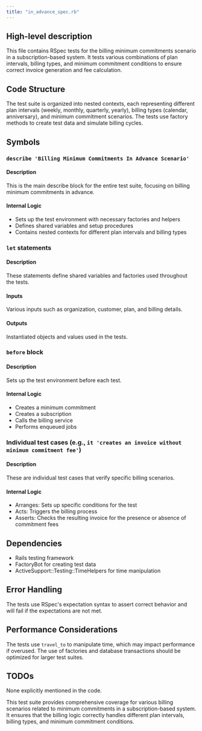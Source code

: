 ```yaml
---
title: "in_advance_spec.rb"
---
```


## High-level description
This file contains RSpec tests for the billing minimum commitments scenario in a subscription-based system. It tests various combinations of plan intervals, billing types, and minimum commitment conditions to ensure correct invoice generation and fee calculation.

## Code Structure
The test suite is organized into nested contexts, each representing different plan intervals (weekly, monthly, quarterly, yearly), billing types (calendar, anniversary), and minimum commitment scenarios. The tests use factory methods to create test data and simulate billing cycles.

## Symbols

### `describe 'Billing Minimum Commitments In Advance Scenario'`
#### Description
This is the main describe block for the entire test suite, focusing on billing minimum commitments in advance.

#### Internal Logic
- Sets up the test environment with necessary factories and helpers
- Defines shared variables and setup procedures
- Contains nested contexts for different plan intervals and billing types

### `let` statements
#### Description
These statements define shared variables and factories used throughout the tests.

#### Inputs
Various inputs such as organization, customer, plan, and billing details.

#### Outputs
Instantiated objects and values used in the tests.

### `before` block
#### Description
Sets up the test environment before each test.

#### Internal Logic
- Creates a minimum commitment
- Creates a subscription
- Calls the billing service
- Performs enqueued jobs

### Individual test cases (e.g., `it 'creates an invoice without minimum commitment fee'`)
#### Description
These are individual test cases that verify specific billing scenarios.

#### Internal Logic
- Arranges: Sets up specific conditions for the test
- Acts: Triggers the billing process
- Asserts: Checks the resulting invoice for the presence or absence of commitment fees

## Dependencies
- Rails testing framework
- FactoryBot for creating test data
- ActiveSupport::Testing::TimeHelpers for time manipulation

## Error Handling
The tests use RSpec's expectation syntax to assert correct behavior and will fail if the expectations are not met.

## Performance Considerations
The tests use `travel_to` to manipulate time, which may impact performance if overused. The use of factories and database transactions should be optimized for larger test suites.

## TODOs
None explicitly mentioned in the code.

This test suite provides comprehensive coverage for various billing scenarios related to minimum commitments in a subscription-based system. It ensures that the billing logic correctly handles different plan intervals, billing types, and minimum commitment conditions.